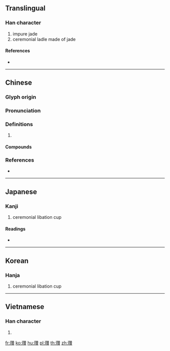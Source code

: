 {{character info/new}}
{{also|瓒}}
==Translingual==

===Han character===
{{Han char|rn=96|rad=玉|as=19|sn=23|four=14186|canj=MGHUC|ids=⿰𤣩贊}}

# impure jade
# ceremonial ladle made of jade

====References====
* {{Han ref|kx=0745.290|dkj=21361|dj=1154.070|hdz=21147.020|uh=74DA|ud=29914|bh=C5D0|bd=50640}}

----

==Chinese==
{{zh-forms|s=瓒}}

===Glyph origin===
{{Han etym}}

===Pronunciation===
{{zh-pron
|m=zàn
|c=zaan6,zaan3
|mc=
|oc=y
|cat=
}}

===Definitions===
{{zh-hanzi}}

# {{rfdef|zh}}

====Compounds====
{{zh-der|璋瓚}}

===References===
* {{R:yue:mfccd}}

----

==Japanese==

===Kanji===
{{ja-kanji|grade=|rs=玉19}}

# ceremonial libation cup

====Readings====
* {{ja-readings|on=[[さん]] (san), [[ざん]] (zan)|kun=|nanori=}}

----

==Korean==

===Hanja===
{{ko-hanja|hangeul=찬|eumhun=제기|rv=chan|mr=ch'an|y=chan}}

# ceremonial libation cup

----

==Vietnamese==

===Han character===
{{vi-hantu|[[toản]], [[xoàn]]|rs=玉19}}

# {{defn|lang=vi|sort=玉19}}

[[fr:瓚]]
[[ko:瓚]]
[[hu:瓚]]
[[pl:瓚]]
[[th:瓚]]
[[zh:瓚]]